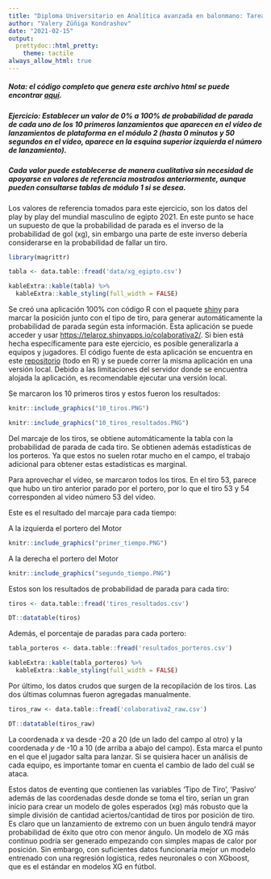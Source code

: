 ```yaml
---
title: "Diploma Universitario en Analítica avanzada en balonmano: Tarea Colaborativa 2"
author: "Valery Zúñiga Kondrashov"
date: "2021-02-15"
output: 
  prettydoc::html_pretty:
    theme: tactile
always_allow_html: true
---
```

##### Nota: el código completo que genera este archivo html se puede encontrar [aquí](https://github.com/telaroz/colaborativa2/blob/master/tarea2.Rmd).



##### Ejercicio: Establecer un valor de 0% a 100% de probabilidad de parada de cada uno de los 10 primeros lanzamientos que aparecen en el vídeo de lanzamientos de plataforma en el módulo 2 (hasta 0 minutos y 50 segundos en el vídeo, aparece en la esquina superior izquierda el número de lanzamiento).
##### Cada valor puede establecerse de manera cualitativa sin necesidad de apoyarse en valores de referencia mostrados anteriormente, aunque pueden consultarse tablas de módulo 1 si se desea.


Los valores de referencia tomados para este ejercicio, son los datos del play by play del mundial masculino de egipto 2021. 
En este punto se hace un supuesto de que la probabilidad de parada es el inverso de la probabilidad de gol (xg), sin embargo una parte de este inverso debería considerarse en la probabilidad de fallar un tiro.

```r
library(magrittr)

tabla <- data.table::fread('data/xg_egipto.csv')

kableExtra::kable(tabla) %>%
  kableExtra::kable_styling(full_width = FALSE)
```

Se creó una aplicación 100% con código R con el paquete [shiny](https://shiny.rstudio.com/) para marcar la posición junto con el tipo de tiro, para generar automáticamente la probabilidad de parada según esta información. Esta aplicación se puede acceder y usar 
<https://telaroz.shinyapps.io/colaborativa2/>. Si bien está hecha específicamente para este ejercicio, es posible generalizarla a equipos y jugadores. El código fuente de esta aplicación se encuentra en este [repositorio](https://github.com/telaroz/colaborativa2/) (todo en R) y se puede correr la misma aplicación en una versión local. Debido a las limitaciones del servidor donde se encuentra alojada la aplicación, es recomendable ejecutar una versión local.  

Se marcaron los 10 primeros tiros y estos fueron los resultados:

```r
knitr::include_graphics("10_tiros.PNG")

knitr::include_graphics("10_tiros_resultados.PNG")
```

Del marcaje de los tiros, se obtiene automáticamente la tabla con la probabilidad de parada de cada tiro. Se obtienen además estadísticas de los porteros. Ya que estos no suelen rotar mucho en el campo, el trabajo adicional para obtener estas estadísticas es marginal.



Para aprovechar el vídeo, se marcaron todos los tiros. En el tiro 53, parece que hubo un tiro anterior parado por el portero, por lo que el tiro 53 y 54 corresponden al video número 53 del vídeo. 


Este es el resultado del marcaje para cada tiempo:

A la izquierda el portero del Motor
```r
knitr::include_graphics("primer_tiempo.PNG")


```


A la derecha el portero del Motor
```r
knitr::include_graphics("segundo_tiempo.PNG")


```


Estos son los resultados de probabilidad de parada para cada tiro: 

```r
tiros <- data.table::fread('tiros_resultados.csv')

DT::datatable(tiros)
```

Además, el porcentaje de paradas para cada portero:

```r
tabla_porteros <- data.table::fread('resultados_porteros.csv')

kableExtra::kable(tabla_porteros) %>%
  kableExtra::kable_styling(full_width = FALSE)
```



Por último, los datos crudos que surgen de la recopilación de los tiros. Las dos últimas columnas fueron agregadas manualmente. 


```r
tiros_raw <- data.table::fread('colaborativa2_raw.csv')

DT::datatable(tiros_raw)
```



La coordenada $x$ va desde -20 a 20 (de un lado del campo al otro) y la coordenada $y$ de -10 a 10 (de arriba a abajo del campo). Esta marca el punto en el que el jugador salta para lanzar. Si se quisiera hacer un análisis de cada equipo, es importante tomar en cuenta el cambio de lado del cuál se ataca. 


Estos datos de eventing que contienen las variables 'Tipo de Tiro', 'Pasivo' además de las coordenadas desde donde se toma el tiro, serían un gran inicio para crear un modelo de goles esperados (xg) más robusto que la simple división de cantidad aciertos/cantidad de tiros por posición de tiro. Es claro que un lanzamiento de extremo con un buen ángulo tendrá mayor probabilidad de éxito que otro con menor ángulo. Un modelo de XG más continuo podría ser generado empezando con simples mapas de calor por posición. Sin embargo, con suficientes datos funcionaría mejor un modelo entrenado con una regresión logística, redes neuronales o con XGboost, que es el estándar en modelos XG en fútbol. 

